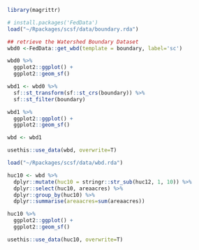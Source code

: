

```r
library(magrittr)

```


```r

# install.packages('FedData')
load("~/Rpackages/scsf/data/boundary.rda")
```


```r
## retrieve the Watershed Boundary Dataset
wbd0 <-FedData::get_wbd(template = boundary, label='sc')

```


```r
wbd0 %>%
  ggplot2::ggplot() +
  ggplot2::geom_sf()

```

```r
wbd1 <- wbd0 %>%
  sf::st_transform(sf::st_crs(boundary)) %>%
  sf::st_filter(boundary)

```

```r
wbd1 %>%
  ggplot2::ggplot() +
  ggplot2::geom_sf()

```

```r
wbd <- wbd1

usethis::use_data(wbd, overwrite=T)

```


```r
load("~/Rpackages/scsf/data/wbd.rda")

huc10 <- wbd %>%
  dplyr::mutate(huc10 = stringr::str_sub(huc12, 1, 10)) %>%
  dplyr::select(huc10, areaacres) %>%
  dplyr::group_by(huc10) %>%
  dplyr::summarise(areaacres=sum(areaacres))

```

```r
huc10 %>%
  ggplot2::ggplot() +
  ggplot2::geom_sf()
```


```r
usethis::use_data(huc10, overwrite=T)

```




